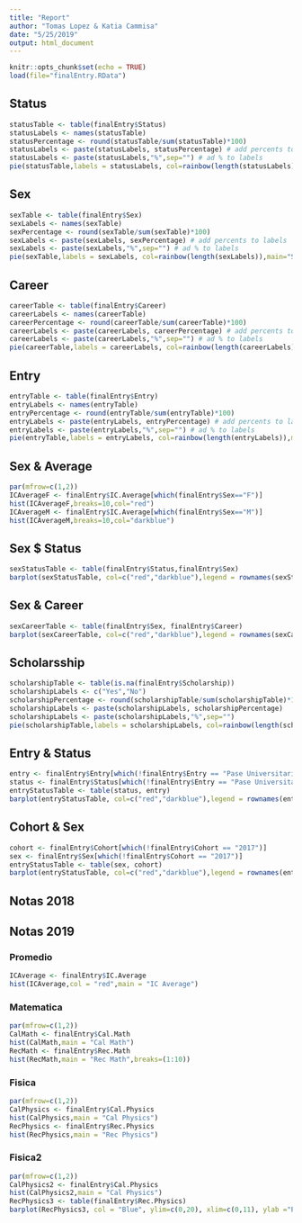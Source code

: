 ```yaml
---
title: "Report"
author: "Tomas Lopez & Katia Cammisa"
date: "5/25/2019"
output: html_document
---
```


```r
knitr::opts_chunk$set(echo = TRUE)
load(file="finalEntry.RData")
```

## Status
```r
statusTable <- table(finalEntry$Status) 
statusLabels <- names(statusTable)
statusPercentage <- round(statusTable/sum(statusTable)*100)
statusLabels <- paste(statusLabels, statusPercentage) # add percents to labels 
statusLabels <- paste(statusLabels,"%",sep="") # ad % to labels 
pie(statusTable,labels = statusLabels, col=rainbow(length(statusLabels)),main="Status")
```

## Sex
```r
sexTable <- table(finalEntry$Sex) 
sexLabels <- names(sexTable)
sexPercentage <- round(sexTable/sum(sexTable)*100)
sexLabels <- paste(sexLabels, sexPercentage) # add percents to labels 
sexLabels <- paste(sexLabels,"%",sep="") # ad % to labels 
pie(sexTable,labels = sexLabels, col=rainbow(length(sexLabels)),main="Sex")
```

## Career
```r
careerTable <- table(finalEntry$Career) 
careerLabels <- names(careerTable)
careerPercentage <- round(careerTable/sum(careerTable)*100)
careerLabels <- paste(careerLabels, careerPercentage) # add percents to labels 
careerLabels <- paste(careerLabels,"%",sep="") # ad % to labels 
pie(careerTable,labels = careerLabels, col=rainbow(length(careerLabels)),main="Career")
```

## Entry
```r
entryTable <- table(finalEntry$Entry) 
entryLabels <- names(entryTable)
entryPercentage <- round(entryTable/sum(entryTable)*100)
entryLabels <- paste(entryLabels, entryPercentage) # add percents to labels 
entryLabels <- paste(entryLabels,"%",sep="") # ad % to labels 
pie(entryTable,labels = entryLabels, col=rainbow(length(entryLabels)),main="Entry")
```

## Sex & Average
```r
par(mfrow=c(1,2))
ICAverageF <- finalEntry$IC.Average[which(finalEntry$Sex=="F")]
hist(ICAverageF,breaks=10,col="red")
ICAverageM <- finalEntry$IC.Average[which(finalEntry$Sex=="M")]
hist(ICAverageM,breaks=10,col="darkblue")
```

## Sex $ Status
```r
sexStatusTable <- table(finalEntry$Status,finalEntry$Sex)
barplot(sexStatusTable, col=c("red","darkblue"),legend = rownames(sexStatusTable), beside=TRUE)
```

## Sex & Career
```r
sexCareerTable <- table(finalEntry$Sex, finalEntry$Career)
barplot(sexCareerTable, col=c("red","darkblue"),legend = rownames(sexCareerTable))
```

## Scholarsship
```r
scholarshipTable <- table(is.na(finalEntry$Scholarship)) 
scholarshipLabels <- c("Yes","No")
scholarshipPercentage <- round(scholarshipTable/sum(scholarshipTable)*100)
scholarshipLabels <- paste(scholarshipLabels, scholarshipPercentage)
scholarshipLabels <- paste(scholarshipLabels,"%",sep="") 
pie(scholarshipTable,labels = scholarshipLabels, col=rainbow(length(scholarshipLabels)),main="Scholarship")
```

## Entry & Status
```r
entry <- finalEntry$Entry[which(!finalEntry$Entry == "Pase Universitario" & !finalEntry$Entry == "Directo")]
status <- finalEntry$Status[which(!finalEntry$Entry == "Pase Universitario" & !finalEntry$Entry == "Directo")]
entryStatusTable <- table(status, entry)
barplot(entryStatusTable, col=c("red","darkblue"),legend = rownames(entryStatusTable))
```

## Cohort & Sex
```r
cohort <- finalEntry$Cohort[which(!finalEntry$Cohort == "2017")]
sex <- finalEntry$Sex[which(!finalEntry$Cohort == "2017")]
entryStatusTable <- table(sex, cohort)
barplot(entryStatusTable, col=c("red","darkblue"),legend = rownames(entryStatusTable))
```

## Notas 2018 {.tabset .tabset-fade .tabset-pills .unnumbered}
## Notas 2019{.tabset .tabset-fade .tabset-pills .unnumbered}

### Promedio {- .unnumbered}
```r
ICAverage <- finalEntry$IC.Average
hist(ICAverage,col = "red",main = "IC Average")
```

### Matematica {- .unnumbered}
```r
par(mfrow=c(1,2))
CalMath <- finalEntry$Cal.Math
hist(CalMath,main = "Cal Math")
RecMath <- finalEntry$Rec.Math
hist(RecMath,main = "Rec Math",breaks=(1:10))
```

### Fisica {- .unnumbered}
```r
par(mfrow=c(1,2))
CalPhysics <- finalEntry$Cal.Physics
hist(CalPhysics,main = "Cal Physics")
RecPhysics <- finalEntry$Rec.Physics
hist(RecPhysics,main = "Rec Physics")
```


### Fisica2 {- .unnumbered}
```r
par(mfrow=c(1,2))
CalPhysics2 <- finalEntry$Cal.Physics
hist(CalPhysics2,main = "Cal Physics")
RecPhysics3 <- table(finalEntry$Rec.Physics)
barplot(RecPhysics3, col = "Blue", ylim=c(0,20), xlim=c(0,11), ylab ="Poblacion")
```

## {.unnumbered}

